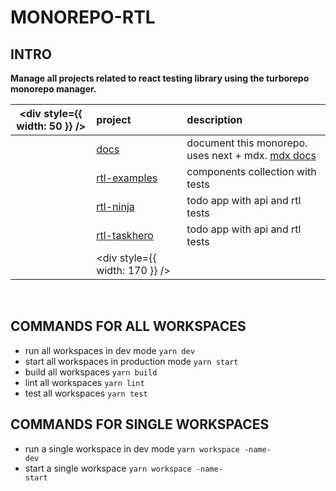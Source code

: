 
<Head>
  <title>MONOREPO-RTL</title>
</Head>

# MONOREPO-RTL

## INTRO

**Manage all projects related to react testing library using the turborepo monorepo manager.**

| <div style={{ width: 50 }} /> | project                        | description                                                 |
| ----------------------------- | :----------------------------- | :---------------------------------------------------------- |
|                               | [docs]                         | document this monorepo. uses next + mdx. [mdx docs][how-to] |
|                               | [rtl-examples]                 | components collection with tests                            |
|                               | [rtl-ninja]                    | todo app with api and rtl tests                             |
|                               | [rtl-taskhero]                 | todo app with api and rtl tests                             |
|                               | <div style={{ width: 170 }} /> |                                                             |

[docs]: http://localhost:3000
[rtl-examples]: http://localhost:3001
[rtl-ninja]: http://localhost:3002
[rtl-taskhero]: http://localhost:3003
[how-to]: https://stackoverflow.com/questions/71864146/using-remark-and-rehype-plugins-with-mdx-in-next-js-with-next-mdx

<br />

## COMMANDS FOR ALL WORKSPACES

- run all workspaces in dev mode <Code>yarn dev</Code>
- start all workspaces in production mode <Code>yarn start</Code>
- build all workspaces <Code>yarn build</Code>
- lint all workspaces <Code>yarn lint</Code>
- test all workspaces <Code>yarn test</Code>

## COMMANDS FOR SINGLE WORKSPACES

- run a single workspace in dev mode <Code>yarn workspace -name- dev</Code>
- start a single workspace <Code>yarn workspace -name- start</Code>
